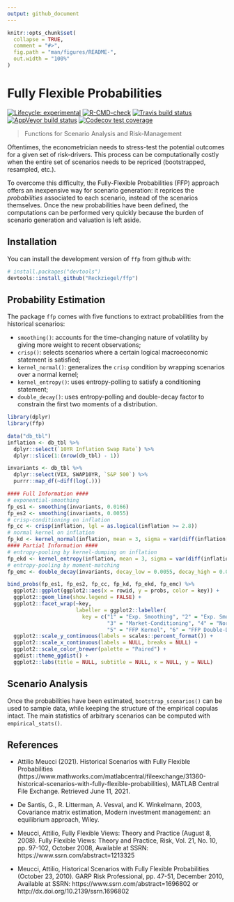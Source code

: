 ```yaml
---
output: github_document
---
```


<!-- README.md is generated from README.Rmd. Please edit that file -->

```r
knitr::opts_chunk$set(
  collapse = TRUE,
  comment = "#>",
  fig.path = "man/figures/README-",
  out.width = "100%"
)
```

# Fully Flexible Probabilities

<!-- badges: start -->
[![Lifecycle: experimental](https://img.shields.io/badge/lifecycle-experimental-orange.svg)](https://lifecycle.r-lib.org/articles/stages.html#experimental)
[![R-CMD-check](https://github.com/Reckziegel/FFP/workflows/R-CMD-check/badge.svg)](https://github.com/Reckziegel/FFP/actions)
[![Travis build status](https://travis-ci.com/Reckziegel/FFP.svg?branch=main)](https://travis-ci.com/Reckziegel/FFP)
[![AppVeyor build status](https://ci.appveyor.com/api/projects/status/github/Reckziegel/FFP?branch=main&svg=true)](https://ci.appveyor.com/project/Reckziegel/FFP)
[![Codecov test coverage](https://codecov.io/gh/Reckziegel/FFP/branch/main/graph/badge.svg)](https://codecov.io/gh/Reckziegel/FFP?branch=main)
<!-- badges: end -->

> Functions for Scenario Analysis and Risk-Management

Oftentimes, the econometrician needs to stress-test the potential outcomes for a given set of risk-drivers. This process can be computationally costly when the entire set of scenarios needs to be repriced (bootstrapped, resampled, etc.). 

To overcome this difficulty, the Fully-Flexible Probabilities (FFP) approach offers an inexpensive way for scenario generation: it reprices the _probabilities_ associated to each scenario, instead of the scenarios themselves. Once the new probabilities have been defined, the computations can be performed very quickly because the burden of scenario generation and valuation is left aside.

## Installation

You can install the development version of `ffp` from github with:

```r
# install.packages("devtools")
devtools::install_github("Reckziegel/ffp")
```

## Probability Estimation

The package `ffp` comes with five functions to extract probabilities from the historical scenarios: 

- `smoothing()`: accounts for the time-changing nature of volatility by giving more weight to recent observations;
- `crisp()`: selects scenarios where a certain logical macroeconomic statement is satisfied;
- `kernel_normal()`: generalizes the `crisp` condition by wrapping scenarios over 
a normal kernel;
- `kernel_entropy()`: uses entropy-polling to satisfy a conditioning statement;
- `double_decay()`: uses entropy-polling and double-decay factor to constrain the first two moments of a distribution.

```r
library(dplyr)
library(ffp)

data("db_tbl")
inflation <- db_tbl %>% 
  dplyr::select(`10YR Inflation Swap Rate`) %>% 
  dplyr::slice(1:(nrow(db_tbl) - 1)) 

invariants <- db_tbl %>% 
  dplyr::select(VIX, SWAP10YR, `S&P 500`) %>% 
  purrr::map_df(~diff(log(.)))

#### Full Information #### 
# exponential-smoothing 
fp_es1 <- smoothing(invariants, 0.0166)
fp_es2 <- smoothing(invariants, 0.0055)
# crisp-conditioning on inflation 
fp_cc <- crisp(inflation, lgl = as.logical(inflation >= 2.8))
# normal kernel on inflation 
fp_kd <- kernel_normal(inflation, mean = 3, sigma = var(diff(inflation[[1]])))
#### Partial Information ####
# entropy-pooling by kernel-dumping on inflation
fp_ekd <- kernel_entropy(inflation, mean = 3, sigma = var(diff(inflation[[1]])))
# entropy-pooling by moment-matching
fp_emc <- double_decay(invariants, decay_low = 0.0055, decay_high = 0.0166)

bind_probs(fp_es1, fp_es2, fp_cc, fp_kd, fp_ekd, fp_emc) %>% 
  ggplot2::ggplot(ggplot2::aes(x = rowid, y = probs, color = key)) + 
  ggplot2::geom_line(show.legend = FALSE) + 
  ggplot2::facet_wrap(~key, 
                      labeller = ggplot2::labeller(
                        key = c("1" = "Exp. Smoothing", "2" = "Exp. Smoothing", 
                                "3" = "Market-Conditioning", "4" = "Normal Kernel", 
                                "5" = "FFP Kernel", "6" = "FFP Double-Decay"))) +
  ggplot2::scale_y_continuous(labels = scales::percent_format()) + 
  ggplot2::scale_x_continuous(labels = NULL, breaks = NULL) + 
  ggplot2::scale_color_brewer(palette = "Paired") + 
  ggdist::theme_ggdist() + 
  ggplot2::labs(title = NULL, subtitle = NULL, x = NULL, y = NULL) 
```

## Scenario Analysis

Once the probabilities have been estimated, `bootstrap_scenarios()` can be used to sample data, while keeping the structure of the empirical copulas intact. The main statistics of arbitrary scenarios can be computed with `empirical_stats()`.


## References

- Attilio Meucci (2021). Historical Scenarios with Fully Flexible Probabilities (https://www.mathworks.com/matlabcentral/fileexchange/31360-historical-scenarios-with-fully-flexible-probabilities), MATLAB Central File Exchange. Retrieved June 11, 2021.

- De Santis, G., R. Litterman, A. Vesval, and K. Winkelmann, 2003, Covariance
matrix estimation, Modern investment management: an equilibrium
approach, Wiley.

- Meucci, Attilio, Fully Flexible Views: Theory and Practice (August 8, 2008). Fully Flexible Views: Theory and Practice, Risk, Vol. 21, No. 10, pp. 97-102, October 2008, Available at SSRN: https://www.ssrn.com/abstract=1213325

- Meucci, Attilio, Historical Scenarios with Fully Flexible Probabilities (October 23, 2010). GARP Risk Professional, pp. 47-51, December 2010, Available at SSRN: https://www.ssrn.com/abstract=1696802 or http://dx.doi.org/10.2139/ssrn.1696802

